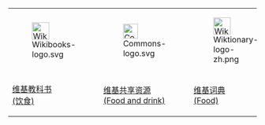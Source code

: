 {| align="center" style="font-size:small; text-align:left;" width="100%"
|- align="center"
|[[File:Wikibooks-logo.svg|35px]]
|[[File:Commons-logo.svg|30px]]
|[[File:Wiktionary-logo-zh.png|35px]]
|- align="center"
|[[Wikibooks:zh:Category:饮食|维基教科书<br/>(饮食)]]
|[[Commons:Category:Food_and_drink|维基共享资源<br/>(Food and drink)]]
|[[Wiktionary:en:Food|维基词典<br/>(Food)]]
|}